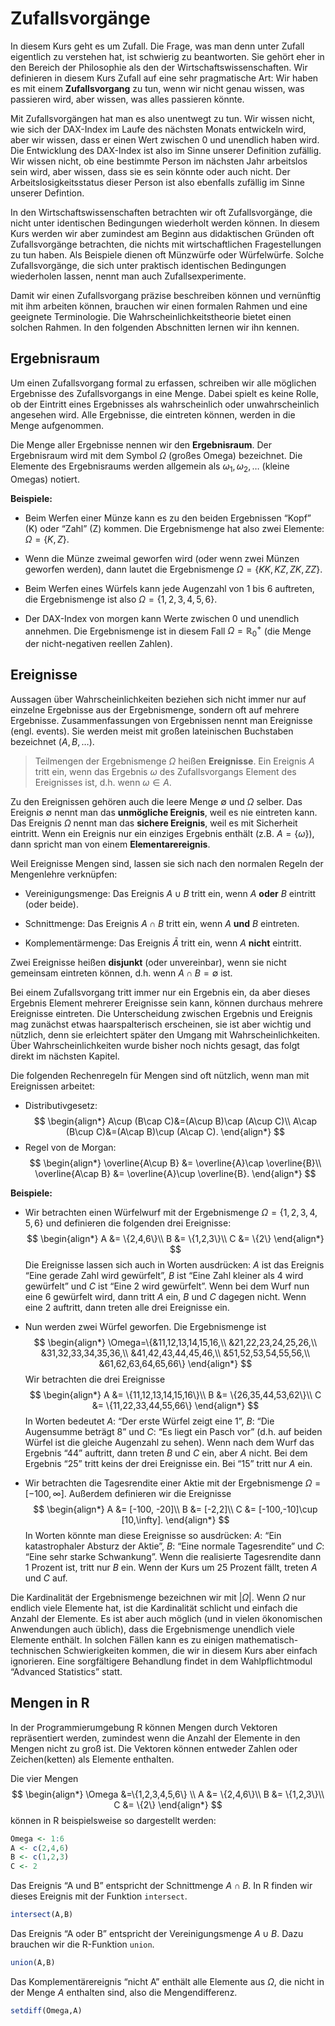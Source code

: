 # Zufallsvorgänge {#zufall}

In diesem Kurs geht es um Zufall. Die Frage, was man denn unter Zufall eigentlich
zu verstehen hat, ist schwierig zu beantworten. Sie gehört eher in den Bereich der
Philosophie als den der Wirtschaftswissenschaften. Wir definieren in diesem Kurs
Zufall auf eine sehr pragmatische Art: Wir haben es mit einem **Zufallsvorgang**
zu tun, wenn wir nicht genau wissen, was passieren wird, aber wissen, was alles
passieren könnte. 

Mit Zufallsvorgängen hat man es also unentwegt zu tun. Wir wissen nicht, wie
sich der DAX-Index im Laufe des nächsten Monats entwickeln wird, aber wir
wissen, dass er einen Wert zwischen 0 und unendlich haben wird. Die
Entwicklung des DAX-Index ist also im Sinne unserer Definition zufällig. 
Wir wissen nicht, ob eine bestimmte Person im nächsten Jahr arbeitslos sein 
wird, aber wissen, dass sie es sein könnte oder auch nicht. Der
Arbeitslosigkeitsstatus dieser Person ist also ebenfalls zufällig im
Sinne unserer Defintion.

In den Wirtschaftswissenschaften betrachten wir oft Zufallsvorgänge, die
nicht unter identischen Bedingungen wiederholt werden können. In 
diesem Kurs werden wir aber zumindest am Beginn aus didaktischen
Gründen oft Zufallsvorgänge betrachten, die nichts mit wirtschaftlichen
Fragestellungen zu tun haben. Als Beispiele dienen oft Münzwürfe
oder Würfelwürfe. Solche Zufallsvorgänge, die sich unter praktisch
identischen Bedingungen wiederholen lassen, nennt man auch
Zufallsexperimente. 

Damit wir einen Zufallsvorgang präzise beschreiben können und vernünftig
mit ihm arbeiten können, brauchen wir einen formalen Rahmen und
eine geeignete Terminologie. 
Die Wahrscheinlichkeitstheorie bietet einen solchen Rahmen. In
den folgenden Abschnitten lernen wir ihn kennen.

## Ergebnisraum

Um einen Zufallsvorgang formal zu erfassen, schreiben wir alle
möglichen Ergebnisse des Zufallsvorgangs in eine Menge. Dabei spielt
es keine Rolle, ob der Eintritt eines Ergebnisses als wahrscheinlich 
oder unwahrscheinlich angesehen wird. Alle Ergebnisse, die eintreten
können, werden in die Menge aufgenommen. 

Die Menge aller Ergebnisse nennen wir den **Ergebnisraum**. 
Der Ergebnisraum wird mit dem Symbol $\Omega$ (großes Omega) bezeichnet.
Die Elemente des Ergebnisraums werden allgemein als 
$\omega_1,\omega_2,\ldots$ (kleine Omegas) notiert.

**Beispiele:**

- Beim Werfen einer Münze kann es zu den beiden Ergebnissen "Kopf" (K)
oder "Zahl" (Z) kommen. Die Ergebnismenge hat also zwei Elemente:
$\Omega=\{K,Z\}$.

- Wenn die Münze zweimal geworfen wird (oder wenn zwei Münzen
geworfen werden), dann lautet die Ergebnismenge $\Omega=\{KK,KZ,ZK,ZZ\}$.

- Beim Werfen eines Würfels kann jede Augenzahl von 1 bis 6 auftreten,
die Ergebnismenge ist also $\Omega=\{1,2,3,4,5,6\}$.

- Der DAX-Index von morgen kann Werte zwischen 0 und unendlich annehmen.
Die Ergebnismenge ist in diesem Fall $\Omega=\mathbb{R}^+_0$ (die
Menge der nicht-negativen reellen Zahlen).


## Ereignisse

Aussagen über Wahrscheinlichkeiten beziehen sich nicht immer nur auf 
einzelne Ergebnisse aus der Ergebnismenge, sondern oft auf mehrere
Ergebnisse. Zusammenfassungen von Ergebnissen nennt man Ereignisse
(engl. events). Sie werden meist mit großen lateinischen Buchstaben 
bezeichnet ($A, B, \ldots$).

> Teilmengen der Ergebnismenge $\Omega$ heißen **Ereignisse**.
> Ein Ereignis $A$ tritt ein, wenn das Ergebnis $\omega$ des 
> Zufallsvorgangs Element des Ereignisses ist, d.h.
> wenn $\omega\in A$.

Zu den Ereignissen gehören auch die leere Menge $\emptyset$ und
$\Omega$ selber. Das Ereignis $\emptyset$ nennt man das 
**unmögliche Ereignis**, weil es nie eintreten kann. Das Ereignis $\Omega$ 
nennt man das **sichere Ereignis**, weil es mit Sicherheit eintritt. Wenn ein
Ereignis nur ein einziges Ergebnis enthält (z.B. $A=\{\omega\}$),
dann spricht man von einem **Elementarereignis**. 

Weil Ereignisse Mengen sind, lassen sie sich nach den normalen
Regeln der Mengenlehre verknüpfen:

- Vereinigungsmenge: Das Ereignis $A\cup B$ tritt ein, wenn $A$
  **oder** $B$ eintritt (oder beide).

- Schnittmenge: Das Ereignis $A\cap B$ tritt ein, wenn $A$ **und**
  $B$ eintreten.

- Komplementärmenge: Das Ereignis $\bar A$ tritt ein, wenn $A$ 
  **nicht** eintritt.
  
Zwei Ereignisse heißen **disjunkt** (oder unvereinbar), wenn sie
nicht gemeinsam eintreten können, d.h. wenn $A\cap B=\emptyset$ ist.

Bei einem Zufallsvorgang tritt immer nur ein Ergebnis ein, da aber dieses
Ergebnis Element mehrerer Ereignisse sein kann, können durchaus mehrere
Ereignisse eintreten. Die Unterscheidung zwischen Ergebnis und Ereignis
mag zunächst etwas haarspalterisch erscheinen, sie ist aber wichtig und
nützlich, denn sie erleichtert später den Umgang mit Wahrscheinlichkeiten.
Über Wahrscheinlichkeiten wurde bisher noch nichts gesagt, das folgt
direkt im nächsten Kapitel.

Die folgenden Rechenregeln für Mengen sind oft nützlich, wenn man
mit Ereignissen arbeitet:

- Distributivgesetz:
$$
\begin{align*}
A\cup (B\cap C)&=(A\cup B)\cap (A\cup C)\\
A\cap (B\cup C)&=(A\cap B)\cup (A\cap C).
\end{align*}
$$
- Regel von de Morgan:
$$
\begin{align*}
\overline{A\cup B} &= \overline{A}\cap \overline{B}\\
\overline{A\cap B} &= \overline{A}\cup \overline{B}.
\end{align*}
$$

**Beispiele:**

- Wir betrachten einen Würfelwurf mit der Ergebnismenge 
  $\Omega=\{1,2,3,4,5,6\}$ und definieren die folgenden drei
  Ereignisse:
$$
\begin{align*}
A &= \{2,4,6\}\\
B &= \{1,2,3\}\\
C &= \{2\}
\end{align*}
$$
  Die Ereignisse lassen sich auch in Worten ausdrücken: $A$ ist das
  Ereignis "Eine gerade Zahl wird gewürfelt", $B$ ist "Eine Zahl kleiner
  als 4 wird gewürfelt" und $C$ ist "Eine 2 wird gewürfelt". Wenn bei dem
  Wurf nun eine 6 gewürfelt wird, dann tritt $A$ ein, $B$ und $C$ dagegen 
  nicht. Wenn eine 2 auftritt, dann treten alle drei Ereignisse ein. 

- Nun werden zwei Würfel geworfen. Die Ergebnismenge ist
$$
\begin{align*}
\Omega=\{&11,12,13,14,15,16,\\
&21,22,23,24,25,26,\\
&31,32,33,34,35,36,\\
&41,42,43,44,45,46,\\
&51,52,53,54,55,56,\\
&61,62,63,64,65,66\}
\end{align*}
$$
  Wir betrachten die drei Ereignisse 
$$
\begin{align*}
A &= \{11,12,13,14,15,16\}\\
B &= \{26,35,44,53,62\}\\
C &= \{11,22,33,44,55,66\}
\end{align*}
$$
  In Worten bedeutet $A$: "Der erste Würfel zeigt eine 1",
  $B$: "Die Augensumme beträgt 8" und $C$: "Es liegt ein Pasch vor" (d.h. auf
  beiden Würfel ist die gleiche Augenzahl zu sehen). Wenn nach dem Wurf das
  Ergebnis "44" auftritt, dann treten $B$ und $C$ ein, aber $A$ nicht. Bei
  dem Ergebnis "25" tritt keins der drei Ereignisse ein. Bei "15" tritt nur
  $A$ ein.

- Wir betrachten die Tagesrendite einer Aktie mit der Ergebnismenge
  $\Omega=[-100, \infty]$. Außerdem definieren wir die Ereignisse
$$
\begin{align*}
A &= [-100, -20]\\
B &= [-2,2]\\
C &= [-100,-10]\cup [10,\infty].
\end{align*}
$$
  In Worten könnte man diese Ereignisse so ausdrücken: $A$: "Ein katastrophaler
  Absturz der Aktie", $B$: "Eine normale Tagesrendite" und $C$: "Eine sehr
  starke Schwankung". Wenn die realisierte Tagesrendite dann 1 Prozent ist,
  tritt nur $B$ ein. Wenn der Kurs um 25 Prozent fällt, treten $A$ und $C$
  auf.

Die Kardinalität der Ergebnismenge bezeichnen wir mit $|\Omega|$. Wenn
$\Omega$ nur endlich viele Elemente hat, ist die Kardinalität schlicht und
einfach die Anzahl der Elemente. Es ist aber auch möglich (und in vielen
ökonomischen Anwendungen auch üblich), dass die Ergebnismenge unendlich
viele Elemente enthält. In solchen Fällen kann es zu einigen 
mathematisch-technischen Schwierigkeiten kommen, die wir in diesem Kurs
aber einfach ignorieren. Eine sorgfältigere Behandlung findet in dem
Wahlpflichtmodul "Advanced Statistics" statt. 

## Mengen in R

In der Programmierumgebung R können Mengen durch Vektoren repräsentiert werden,
zumindest wenn die Anzahl der Elemente in den Mengen nicht zu groß ist.
Die Vektoren können entweder Zahlen oder Zeichen(ketten) als
Elemente enthalten. 

Die vier Mengen
$$
\begin{align*}
\Omega &=\{1,2,3,4,5,6\} \\
A &= \{2,4,6\}\\
B &= \{1,2,3\}\\
C &= \{2\}
\end{align*}
$$
können in R beispielsweise so dargestellt werden:
```r
Omega <- 1:6
A <- c(2,4,6)
B <- c(1,2,3)
C <- 2
```
Das Ereignis "A und B" entspricht der Schnittmenge
$A\cap B$. In R finden wir dieses Ereignis mit der
Funktion `intersect`.
```r
intersect(A,B)
```
Das Ereignis "A oder B" entspricht der Vereinigungsmenge
$A\cup B$. Dazu brauchen wir die R-Funktion `union`.
```r
union(A,B)
```
Das Komplementärereignis "nicht A" enthält alle Elemente
aus $\Omega$, die nicht in der Menge $A$ enthalten sind,
also die Mengendifferenz.
```r
setdiff(Omega,A)
```


